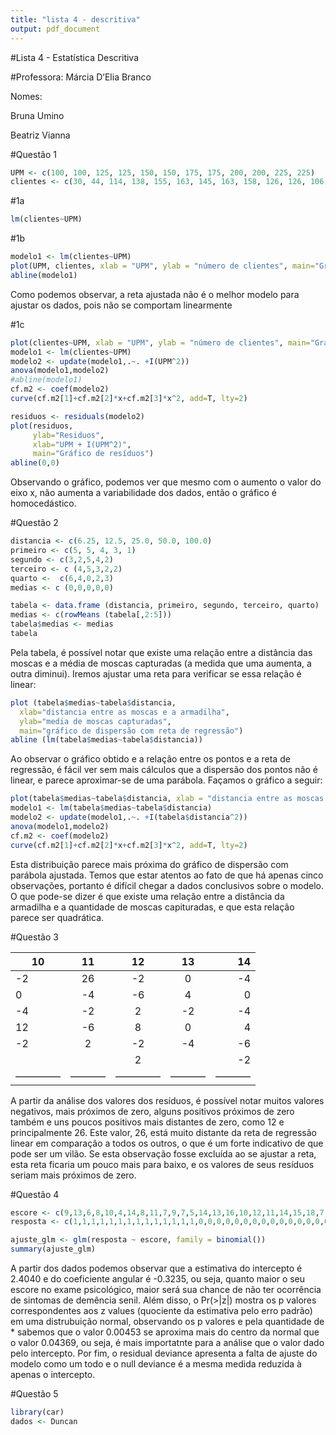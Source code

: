 ```yaml
---
title: "lista 4 - descritiva"
output: pdf_document
---
```

<p>#Lista 4 - Estatística Descritiva
<p>#Professora: Márcia D'Elia Branco
<p>Nomes:
<p>     Bruna Umino
<p>     Beatriz Vianna

#Questão 1
<p>

```r
UPM <- c(100, 100, 125, 125, 150, 150, 175, 175, 200, 200, 225, 225)
clientes <- c(30, 44, 114, 138, 155, 163, 145, 163, 158, 126, 126, 106)
```

#1a
```r
lm(clientes~UPM)
```

#1b
```r
modelo1 <- lm(clientes~UPM)
plot(UPM, clientes, xlab = "UPM", ylab = "número de clientes", main="Gráfico de dispersão com reta ajustada")
abline(modelo1)
```
<p>   Como podemos observar, a reta ajustada não é o melhor modelo para ajustar os dados, pois não se comportam linearmente

#1c
```r
plot(clientes~UPM, xlab = "UPM", ylab = "número de clientes", main="Gráfico de dispersão com parábola ajustada")
modelo1 <- lm(clientes~UPM)
modelo2 <- update(modelo1,.~. +I(UPM^2))
anova(modelo1,modelo2)
#abline(modelo1)
cf.m2 <- coef(modelo2)
curve(cf.m2[1]+cf.m2[2]*x+cf.m2[3]*x^2, add=T, lty=2)
```

```r
residuos <- residuals(modelo2)
plot(residuos, 
     ylab="Residuos",
     xlab="UPM + I(UPM^2)",
     main="Gráfico de resíduos")
abline(0,0)
```
<p>  Observando o gráfico, podemos ver que mesmo com o aumento o valor do eixo x, não aumenta a variabilidade dos dados, então o gráfico é homocedástico.

#Questão 2
<p>
```r
distancia <- c(6.25, 12.5, 25.0, 50.0, 100.0)
primeiro <- c(5, 5, 4, 3, 1)
segundo <- c(3,2,5,4,2)
terceiro <- c (4,5,3,2,2)
quarto <-  c(6,4,0,2,3)
medias <- c (0,0,0,0,0)

tabela <- data.frame (distancia, primeiro, segundo, terceiro, quarto)
medias <- c(rowMeans (tabela[,2:5]))
tabela$medias <- medias
tabela
```

<p>Pela tabela, é possível notar que existe uma relação entre a distância das moscas e a média de moscas capturadas (a medida que uma aumenta, a outra diminui). Iremos ajustar uma reta para verificar se essa relação é linear:

```r
plot (tabela$medias~tabela$distancia,
  xlab="distancia entre as moscas e a armadilha",
  ylab="media de moscas capturadas",
  main="gráfico de dispersão com reta de regressão")
abline (lm(tabela$medias~tabela$distancia))
```
<p>Ao observar o gráfico obtido e a relação entre os pontos e a reta de regressão, é fácil ver sem mais cálculos que a dispersão dos pontos não é linear, e parece aproximar-se de uma parábola.
Façamos o gráfico a seguir:

```r
plot(tabela$medias~tabela$distancia, xlab = "distancia entre as moscas e a armadilha", ylab = "media de moscas capturadas", main="Gráfico de dispersão com parábola ajustada")
modelo1 <- lm(tabela$medias~tabela$distancia)
modelo2 <- update(modelo1,.~. +I(tabela$distancia^2))
anova(modelo1,modelo2)
cf.m2 <- coef(modelo2)
curve(cf.m2[1]+cf.m2[2]*x+cf.m2[3]*x^2, add=T, lty=2)
```
<p>Esta distribuição parece mais próxima do gráfico de dispersão com parábola ajustada.
Temos que estar atentos ao fato de que há apenas cinco observações, portanto é difícil chegar a dados conclusivos sobre o modelo.
O que pode-se dizer é que existe uma relação entre a distância da armadilha e a quantidade de moscas capituradas, e que esta relação parece ser quadrática.

#Questão 3

|10 | 11 | 12 | 13 | 14 |
|------------- | :-------------:| :-------------:| :-------------:|------:|
| -2 | 26 | -2 | 0 | -4|
| 0 | -4 | -6 | 4 | 0|
| -4 | -2 | 2 | -2 | -4|
| 12 | -6 | 8 | 0 | 4|
| -2 | 2 | -2 | -4 | -6|
|  |  | 2 |  | -2|
|-------------- |-----------|-------------- | -----------|-----------|

<p>A partir da análise dos valores dos resíduos, é possível notar muitos valores negativos, mais próximos de zero, alguns positivos próximos de zero também e uns poucos positivos mais distantes de zero, como 12 e principalmente 26.
Este valor, 26, está muito distante da reta de regressão linear em comparação a todos os outros, o que é um forte indicativo de que pode ser um vilão. Se esta observação fosse excluída ao se ajustar a reta, esta reta ficaria um pouco mais para baixo, e os valores de seus resíduos seriam mais próximos de zero.

#Questão 4
```r
escore <- c(9,13,6,8,10,4,14,8,11,7,9,7,5,14,13,16,10,12,11,14,15,18,7,16,9,9,11,13,15,13,10,11,6,17,14,19,9,11,14,10,16,10,16,14,13,13,9,15,10,11,12,4,14,20)
resposta <- c(1,1,1,1,1,1,1,1,1,1,1,1,1,1,0,0,0,0,0,0,0,0,0,0,0,0,0,0,0,0,0,0,0,0,0,0,0,0,0,0,0,0,0,0,0,0,0,0,0,0,0,0,0,0)
```

```r
ajuste_glm <- glm(resposta ~ escore, family = binomial())
summary(ajuste_glm)

```
<p>   A partir dos dados podemos observar que a estimativa do intercepto é 2.4040 e do coeficiente angular é -0.3235, ou seja, quanto maior o seu escore no exame psicológico, maior será sua chance de não ter ocorrência de  sintomas de demência senil. Além disso, o Pr(>|z|) mostra os p valores correspondentes aos z values (quociente da estimativa pelo erro padrão) em uma distrubuição normal, observando os p valores e pela quantidade de * sabemos que o valor 0.00453  se aproxima mais do centro da normal que o valor 0.04369, ou seja, é mais importatnte para a análise que o valor dado pelo intercepto. Por fim, o residual deviance apresenta a falta de ajuste do modelo como um todo e o null deviance é a mesma medida reduzida à apenas o intercepto.   

#Questão 5
```r
library(car)
dados <- Duncan
```